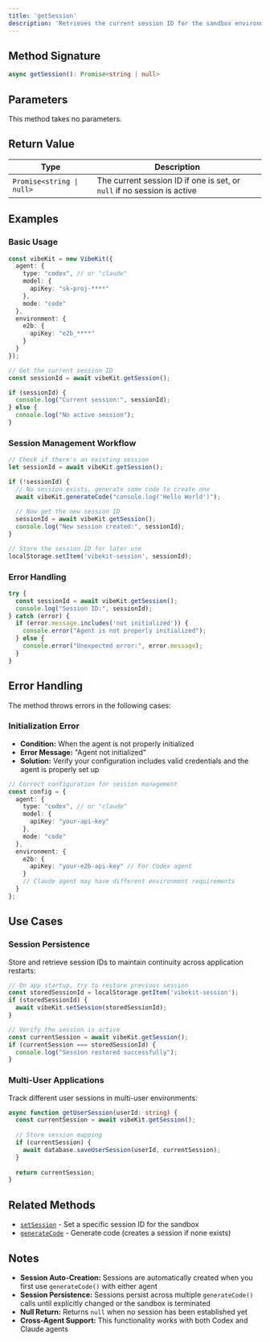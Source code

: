 ```yaml
---
title: 'getSession'
description: 'Retrieves the current session ID for the sandbox environment.'
---
```


## Method Signature

```typescript
async getSession(): Promise<string | null>
```

## Parameters

This method takes no parameters.

## Return Value

| Type | Description |
|------|-------------|
| `Promise<string \| null>` | The current session ID if one is set, or `null` if no session is active |

## Examples

### Basic Usage

```typescript
const vibeKit = new VibeKit({
  agent: {
    type: "codex", // or "claude"
    model: {
      apiKey: "sk-proj-****"
    },
    mode: "code"
  },
  environment: {
    e2b: {
      apiKey: "e2b_****"
    }
  }
});

// Get the current session ID
const sessionId = await vibeKit.getSession();

if (sessionId) {
  console.log("Current session:", sessionId);
} else {
  console.log("No active session");
}
```

### Session Management Workflow

```typescript
// Check if there's an existing session
let sessionId = await vibeKit.getSession();

if (!sessionId) {
  // No session exists, generate some code to create one
  await vibeKit.generateCode("console.log('Hello World')");
  
  // Now get the new session ID
  sessionId = await vibeKit.getSession();
  console.log("New session created:", sessionId);
}

// Store the session ID for later use
localStorage.setItem('vibekit-session', sessionId);
```

### Error Handling

```typescript
try {
  const sessionId = await vibeKit.getSession();
  console.log("Session ID:", sessionId);
} catch (error) {
  if (error.message.includes('not initialized')) {
    console.error("Agent is not properly initialized");
  } else {
    console.error("Unexpected error:", error.message);
  }
}
```

## Error Handling

The method throws errors in the following cases:

### Initialization Error  
- **Condition:** When the agent is not properly initialized
- **Error Message:** "Agent not initialized"
- **Solution:** Verify your configuration includes valid credentials and the agent is properly set up

```typescript
// Correct configuration for session management
const config = {
  agent: {
    type: "codex", // or "claude"
    model: {
      apiKey: "your-api-key"
    },
    mode: "code"
  },
  environment: {
    e2b: {
      apiKey: "your-e2b-api-key" // For Codex agent
    }
    // Claude agent may have different environment requirements
  }
};
```

## Use Cases

### Session Persistence
Store and retrieve session IDs to maintain continuity across application restarts:

```typescript
// On app startup, try to restore previous session
const storedSessionId = localStorage.getItem('vibekit-session');
if (storedSessionId) {
  await vibeKit.setSession(storedSessionId);
}

// Verify the session is active
const currentSession = await vibeKit.getSession();
if (currentSession === storedSessionId) {
  console.log("Session restored successfully");
}
```

### Multi-User Applications
Track different user sessions in multi-user environments:

```typescript
async function getUserSession(userId: string) {
  const currentSession = await vibeKit.getSession();
  
  // Store session mapping
  if (currentSession) {
    await database.saveUserSession(userId, currentSession);
  }
  
  return currentSession;
}
```

## Related Methods

- [`setSession`](./set-session) - Set a specific session ID for the sandbox
- [`generateCode`](./generate-code) - Generate code (creates a session if none exists)

## Notes

- **Session Auto-Creation:** Sessions are automatically created when you first use `generateCode()` with either agent
- **Session Persistence:** Sessions persist across multiple `generateCode()` calls until explicitly changed or the sandbox is terminated
- **Null Return:** Returns `null` when no session has been established yet
- **Cross-Agent Support:** This functionality works with both Codex and Claude agents
